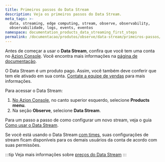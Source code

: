 ```yaml
---
title: Primeiros passos do Data Stream
description: Veja os primeiros passos do Data Stream.
meta_tags: >-
  data, streaming, edge computing, stream, observe, observability,
  observabilidade, logs, events, eventos
namespace: documentation_products_data_streaming_first_steps
permalink: /documentacao/produtos/observe/data-stream/primeiros-passos/
---
```


Antes de começar a usar o **Data Stream**, confira que você tem uma conta no [Azion Console](https://console.azion.com). Você encontra mais informações na [página de documentação](/pt-br/documentacao/produtos/contas/criar-uma-conta/).

O Data Stream é um produto pago. Assim, você também deve conferir que tem ele ativado em sua conta. [Contate a equipe de vendas](https://www.azion.com/pt-br/contate-vendas/) para mais informações.

Para acessar o Data Stream:

1. [No Azion Console](https://console.azion.com), no canto superior esquerdo, selecione **Products menu**.
2. Na seção **Observe**, selecione **Data Stream**.

Para um passo a passo de como configurar um novo stream, veja o guia [Como usar o Data Stream](/pt-br/documentacao/produtos/guias/como-usar-data-stream/).

Se você está usando o Data Stream [com times](/pt-br/documentacao/produtos/gestao-de-contas/teams-permissions/), suas configurações de stream ficam disponíveis para os demais usuários da conta de acordo com suas permissões.

:::tip
Veja mais informações sobre [preços do Data Stream](/pt-br/documentacao/produtos/precos/)
:::

